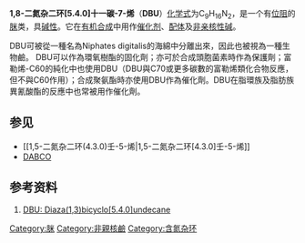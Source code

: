 {{NoteTA
|T = zh-cn:1,8-二氮杂二环[5.4.0]十一碳-7-烯; zh-tw:1,8-二氮雜二環[5.4.0]十一碳-7-烯;
}}
{{Chembox
|   Name = 1,8-二氮杂二环[5.4.0]十一碳-7-烯
|   ImageFile = DBU.svg
<!-- | ImageSize = 200px -->
|   ImageName = 
|   IUPACName =  2,3,4,6,7,8,9,10-八氫嘧啶[1,2-a]氮呯
|   OtherNames = DBU、1,8-二氮杂双环[5.4.0]十一碳-7-烯
| Section1 = {{Chembox Identifiers
| SMILES = N\2=C1\N(CCCCC1)CCC/2
| ChemSpiderID_Ref = {{chemspidercite|correct|chemspider}}
| ChemSpiderID = 73246
| InChI = 1/C9H16N2/c1-2-5-9-10-6-4-8-11(9)7-3-1/h1-8H2
| InChIKey = GQHTUMJGOHRCHB-UHFFFAOYAM
| StdInChI_Ref = {{stdinchicite|correct|chemspider}}
| StdInChI = 1S/C9H16N2/c1-2-5-9-10-6-4-8-11(9)7-3-1/h1-8H2
| StdInChIKey_Ref = {{stdinchicite|correct|chemspider}}
| StdInChIKey = GQHTUMJGOHRCHB-UHFFFAOYSA-N
| CASNo_Ref = {{cascite|correct|CAS}}
| CASNo = 6674-22-2
| RTECS = 
  }}
| Section2 = {{Chembox Properties
|   Formula = C<sub>9</sub>H<sub>16</sub>N<sub>2</sub>
|   MolarMass = 152.24 
|   Appearance = 无色液体
|   Density = 1.018 g/mL
|   Solubility = ? g/100 ml (?°C)
|   MeltingPt = -70 °C (203 K)
|   BoilingPt = 80-83 °C (0.6 mmHg)
|   pKb = 
|   Viscosity = 
  }}
| Section3 = {{Chembox Structure
|   Dipole =
  }}
| Section7 = {{Chembox Hazards
|   ExternalMSDS = [https://web.archive.org/web/20070311103328/http://www.uiowa.edu/~chemsafe/MSDS/1%2C8-Diazabicyclo-5%2C4%2C0-undec-7-ene.html External MSDS]
|   MainHazards = 
|   FlashPt = 
|   RPhrases = {{R22}}, {{R34}}
|   SPhrases = {{S24}}, {{S25}}
  }}
| Section8 = {{Chembox Related
|   OtherCpds = 
  }}
}}

'''1,8-二氮杂二环[5.4.0]十一碳-7-烯'''（'''DBU'''）[[化学式|化学式]]为C<sub>9</sub>H<sub>16</sub>N<sub>2</sub>，是一个有[[位阻|位阻]]的[[脒|脒]]类，具[[碱性|碱性]]。它在[[有机合成|有机合成]]中用作[[催化剂|催化剂]]、[[配体_(化学)|配体]]及[[非亲核性碱|非亲核性碱]]。

DBU可被從一種名為Niphates digitalis的海綿中分離出來，因此也被視為一種生物鹼。
DBU可以作為環氧樹酯的固化劑；亦可於合成頭胞菌素時作為保護劑；富勒烯-C60的純化中也使用DBU（DBU與C70或更多碳數的富勒烯類化合物反應，但不與C60作用）；合成聚氨酯時亦使用DBU作為催化劑。DBU在脂環族及脂肪族異氰酸酯的反應中也常被用作催化劑。

== 参见 ==
* [[1,5-二氮杂二环(4.3.0)壬-5-烯|1,5-二氮杂二环[4.3.0]壬-5-烯]]
* [[DABCO|DABCO]]

== 参考资料 ==
<div class="references-small">
# [https://web.archive.org/web/20080927040848/http://users.ox.ac.uk/~mwalter/web_05/resources/reagents/dbu.shtml <nowiki>DBU: Diaza(1,3)bicyclo[5.4.0]undecane</nowiki>]
</div>

[[Category:脒|Category:脒]]
[[Category:非親核鹼|Category:非親核鹼]]
[[Category:含氮杂环|Category:含氮杂环]]